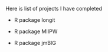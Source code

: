 Here is list of projects I have completed

-   R package longit

-   R package MIIPW

-   R package jmBIG

```{=html}
<style>
  body {
  background-image: url("image/background1.png");
  background-size: cover;
  background-repeat: no-repeat;
}
  
</style>
```
